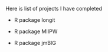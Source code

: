 Here is list of projects I have completed

-   R package longit

-   R package MIIPW

-   R package jmBIG

```{=html}
<style>
  body {
  background-image: url("image/background1.png");
  background-size: cover;
  background-repeat: no-repeat;
}
  
</style>
```
